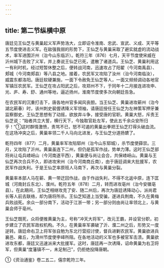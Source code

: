 ```yaml
---
---
---
```

title: 第二节纵横中原
---



唐廷见王仙芝与黄巢起义军声势浩大，立即诏令淮南、忠武、宣武、义成、天平等五节度使进击义军。在敌强我弱的形势下，王仙芝与黄巢采取了避实就虚的流动战术，率军进围沂州（治今山东临沂）。乾符三年（876）七月，天平节度使宋威在沂州城下击败了义军，并上奏说王仙芝已死，遣散了诸道兵。王仙芝、黄巢利用这一有利时机，经过短暂休整之后，便转战河南，迅速攻占了阳翟（今河南禹县）、郏城（今河南郏县）等八县之地。接着，农民军又攻陷了汝州（治今河南临汝），威震东都洛阳。唐廷软硬兼施，一面下令赦免王仙芝等人，一面又频频调动各地官军镇压农民军。王仙芝在攻占阳武之后，攻郑州不下，于同年十二月接连进攻申、光、庐、寿、舒、通州等地，逼近扬州，淮南节度使多次向朝廷告急。

在农民军的沉重打击下，唐各地州官多闻风丧胆。当王仙芝、黄巢进攻蕲州（治今湖北蕲春）时，该州刺史裴偓诱降义军领袖，请唐廷授任王仙芝为左神策军押牙兼监察御史。王仙芝思想有了动摇，欲放弃斗争，接受唐的官职。黄巢大怒，斥责王仙芝说：“始者共立大誓，横行天下，今独取官赴左军，使此五千余众安所归乎！”①这时群情激愤，责骂不已，怒不可遏的黄巢出拳把王仙芝打得头破血流。在这场冲突之后，黄巢率领二千人马向北进发，与王仙芝分道扬镳了。

乾符四年（877）二月，黄巢率军攻陷郓州（治今山东郓城），杀节度使薛崇。三月，又攻陷了沂州。黄巢虽连下二州，但仍是孤军作战，势单力薄。这时王仙芝部将尚让屯兵嵖岈山（今河南遂平西），黄巢便与尚让会合，共保嵖岈山。黄巢与王仙芝再次合兵不久，即进攻宋州（治今河南商丘南），由于唐廷调来大批援军，农民军作战失利。于是王仙芝率原班人马南下，再次与黄巢分裂。

黄巢率本部人马在蕲、黄一带迂回作战，由于作战失利，不得不北返中原，连下匡城（河南封丘东北）、濮州。乾符五年（878）二月，转而进攻亳州（治今安徽亳县）。在此期间，王仙芝相继攻克了安、随二州后，再次为唐廷诱降动心，派尚君长等人前去联络，却为唐将所杀。王仙芝知道上当受骗，遂进兵荆南，不久在黄梅兵败战死。余众一部分南下，活动于江浙一带；另一部分则由尚让率领北上，与黄巢会师于亳州。

王仙芝既死，众将便推黄巢为主，号称“冲天大将军”，改元王霸，并设官分职，初步建立了农民军政权机构。不久，在黄巢率军袭破了沂、濮二州之后，形势又一度逆转。唐廷命右卫上将军张自勉为东北行营招讨使，督兵进剿农民军。黄巢欲进兵襄邑、雍丘，为滑州节度使李峄所阻。在各地活动的义军也多被官军击溃。黄巢欲进攻东都，唐廷又迅速派来大批援军。这时，唐廷再一次诱降，诏命黄巢为右卫将军，但黄巢“度藩镇不一，未足制己”，仍拒绝投降唐朝。

①《资治通鉴》卷二五二，僖宗乾符三年。